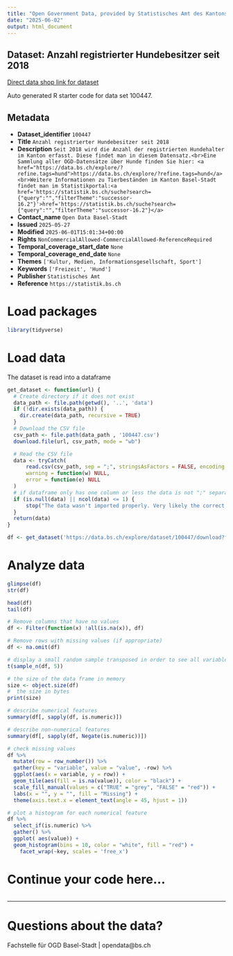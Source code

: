 ```yaml
---
title: "Open Government Data, provided by Statistisches Amt des Kantons Basel-Stadt - Fachstelle OGD"
date: "2025-06-02"
output: html_document
---
```


## Dataset: Anzahl registrierter Hundebesitzer seit 2018

[Direct data shop link for dataset](https://data.bs.ch/explore/dataset/100447)

Auto generated R starter code for data set 100447.

## Metadata

- **Dataset_identifier** `100447`
- **Title** `Anzahl registrierter Hundebesitzer seit 2018`
- **Description** `Seit 2018 wird die Anzahl der registrierten Hundehalter im Kanton erfasst. Diese findet man in diesem Datensatz.<br>Eine Sammlung aller OGD-Datensätze über Hunde finden Sie hier: <a href="https://data.bs.ch/explore/?refine.tags=hund">https://data.bs.ch/explore/?refine.tags=hund</a><br>Weitere Informationen zu Tierbeständen im Kanton Basel-Stadt findet man im Statistikportal:<a href='https://statistik.bs.ch/suche?search={"query":"","filterTheme":"successor-16.2"}'>href='https://statistik.bs.ch/suche?search={"query":"","filterTheme":"successor-16.2"}</a>`
- **Contact_name** `Open Data Basel-Stadt`
- **Issued** `2025-05-27`
- **Modified** `2025-06-01T15:01:34+00:00`
- **Rights** `NonCommercialAllowed-CommercialAllowed-ReferenceRequired`
- **Temporal_coverage_start_date** `None`
- **Temporal_coverage_end_date** `None`
- **Themes** `['Kultur, Medien, Informationsgesellschaft, Sport']`
- **Keywords** `['Freizeit', 'Hund']`
- **Publisher** `Statistisches Amt`
- **Reference** `https://statistik.bs.ch`


# Load packages

```r

library(tidyverse)
```

# Load data

The dataset is read into a dataframe

```r
get_dataset <- function(url) {
  # Create directory if it does not exist
  data_path <- file.path(getwd(), '..', 'data')
  if (!dir.exists(data_path)) {
    dir.create(data_path, recursive = TRUE)
  }
  # Download the CSV file
  csv_path <- file.path(data_path , '100447.csv')
  download.file(url, csv_path, mode = "wb")

  # Read the CSV file
  data <- tryCatch(
      read.csv(csv_path, sep = ";", stringsAsFactors = FALSE, encoding = "UTF-8"),
      warning = function(w) NULL,
      error = function(e) NULL
  )
  # if dataframe only has one column or less the data is not ";" separated
  if (is.null(data) || ncol(data) <= 1) {
      stop("The data wasn't imported properly. Very likely the correct separator couldn't be found.\nPlease check the dataset manually and adjust the code.")
  }
  return(data)
}
```

```r

df <- get_dataset('https://data.bs.ch/explore/dataset/100447/download?format=csv&timezone=Europe%2FZurich')

```

# Analyze data

```r

glimpse(df)
str(df)

head(df)
tail(df)

```

```r
# Remove columns that have no values
df <- Filter(function(x) !all(is.na(x)), df)

# Remove rows with missing values (if appropriate)
df <- na.omit(df)
```

```r
# display a small random sample transposed in order to see all variables
t(sample_n(df, 5))
```

```r
# the size of the data frame in memory
size <- object.size(df)
#  the size in bytes
print(size)
```

```r
# describe numerical features
summary(df[, sapply(df, is.numeric)])
```

```r
# describe non-numerical features
summary(df[, sapply(df, Negate(is.numeric))])
```

```r
# check missing values
df %>%
  mutate(row = row_number()) %>%
  gather(key = "variable", value = "value", -row) %>%
  ggplot(aes(x = variable, y = row)) +
  geom_tile(aes(fill = is.na(value)), color = "black") +
  scale_fill_manual(values = c("TRUE" = "grey", "FALSE" = "red")) +
  labs(x = "", y = "", fill = "Missing") +
  theme(axis.text.x = element_text(angle = 45, hjust = 1))
```

```r
# plot a histogram for each numerical feature
df %>%
  select_if(is.numeric) %>%
  gather() %>%
  ggplot( aes(value)) +
  geom_histogram(bins = 10, color = "white", fill = "red") +
    facet_wrap(~key, scales = 'free_x')
```

# Continue your code here...

```r

```
------------------------------------------------------------------------

# Questions about the data?

Fachstelle für OGD Basel-Stadt | opendata@bs.ch
